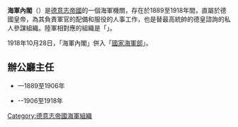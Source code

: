 {{Infobox Government agency
|agency_name     = 海軍內閣<br>Marinekabinett
|seal            = 
|seal_width      = 
|seal_caption    = 
|formed          = 1889年
|preceding1      = [[帝國海軍部_(德國)|帝國海軍部]]
|dissolved       = 1918年
|jurisdiction    = {{flagicon|German Empire}} [[德意志帝國|德意志帝國]]
|headquarters    = 
|employees       = 
|budget          = 
|image           = 
|chief1_name     = 辦公廳主任
|parent_agency   = 
|child1_agency   =
|website         = 
}}
'''海軍內閣'''（{{lang-de|'''Marinekabinett'''}}）是[[德意志帝國|德意志帝國]]的一個海軍機關，存在於1889至1918年間，直屬於德國皇帝，為其負責軍官的配備和服役的人事工作，也是替最高統帥的德皇諮詢的私人參謀組織。陸軍相對應的組織是「{{link-de|軍事內閣 (德意志帝國)|Militärkabinett|軍事內閣}}」。

1918年10月28日，「海軍內閣」併入「[[國家海軍部_(德意志帝國)|國家海軍部]]」。

==辦公廳主任==
*{{link-de|古斯塔夫·馮·薩登-比布朗|Gustav von Senden-Bibran}}—1889至1906年
*{{link-en|格奧爾格·亞歷山大·馮·繆勒|Georg Alexander von Müller}}--1906至1918年
{{德國海軍最高指揮機關}}
{{军事小作品}}
[[Category:德意志帝國海軍組織|Category:德意志帝國海軍組織]]